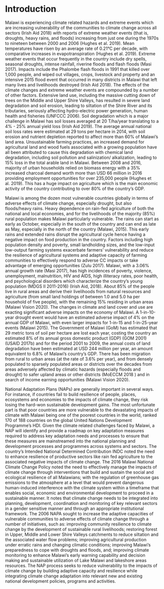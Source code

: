 # Introduction

Malawi is experiencing climate related hazards and extreme events which are increasing vulnerability of the communities to climate change across all sectors (Irish Aid 2018) with reports of extreme weather events (that is, droughts, heavy rains, and floods) increasing from just one during the 1970s to nineteen between 2000 and 2006 (Hughes et al. 2019). Mean temperatures have risen by an average rate of 0.21°C per decade, with comparative increases in evapotranspiration (Hughes et al. 2019).  Extreme weather events that occur frequently in the country include dry spells, seasonal droughts, intense rainfall, riverine floods and flash floods (Masi 2017). Impacts include the Phalombe flash floods in 1991 that killed over 1,000 people, and wiped out villages, crops, livestock and property  and an intensive 2015 flood event that occurred in many districts in Malawi that left many lives and livelihoods destroyed (Irish Aid 2018). The effects of the climate changes and extreme weather events are compounded by a number of other factors. Extensive land use, including the massive cutting down of trees on the Middle and Upper Shire Valleys, has resulted in severe land degradation and soil erosion, leading to siltation of the Shire River and its tributaries, seriously affecting hydro-electric power generation, human health and fisheries (UNFCCC 2006). Soil degradation which is a major challenge in Malawi has soil losses averaged at 20 T/ha/year translating to a 4% - 25% annual yield loss (Irish Aid 2019). The average annual national soil loss rates were estimated at 29 tons per hectare in 2014, with soil erosion and nutrient depletion reported to affect more than 60% of Malawi’s land area. Unsustainable farming practices, an increased demand for agricultural land and wood fuels associated with a growing population have all been attributed to cause this degradation with chemical land degradation, including soil pollution and salinization/ alkalization, leading to 15% loss in the total arable land in Malawi. Between 2008 and 2016, majority of urban households relied on biomass energy with a 35% increased charcoal demand worth more than USD 66 million in 2016 providing employment opportunities for over 235,000 people (Hughes et al. 2019). This has a huge impact on agriculture which is the main economic activity of the country contributing to over 80% of the country’s GDP.

Malawi is among the dozen most vulnerable countries globally in terms of adverse effects of climate change, especially drought, but also floods/heavy rains. Heavy dependence on rain-fed agriculture of both the national and local economies, and for the livelihoods of the majority (85%) rural population makes Malawi particularly vulnerable. The rains can start as early as October, especially in the south of the country and can end as late as May, especially in the north of the country (Malawi, 2015). This early rains and extended rains disrupt the agricultural cycle hence having a negative impact on food production in the country. Factors including high population density and poverty, small landholding sizes, and the low-input low-output farming systems exacerbate farmers’ vulnerability and reduce the resilience of agricultural systems and adaptive capacity of farming communities to effectively respond to adverse CC impacts or take advantage of emerging opportunities (Zulu 2017).  Malawi, with a 3.06% annual growth rate (Masi 2017), has high incidences of poverty, violence, unemployment, malnutrition, HIV and AIDS, high illiteracy rates, poor health, and psychological disorders which characterize the country’s young population (MDGS II 2011-2016) (Irish Aid, 2018). About 85% of the people live in rural areas and derive their livelihoods from natural resources and agriculture (from small land holdings of between 1.0 and 5.0 ha per household of five people), with the remaining 15% residing in urban areas (Malawi Vision 2020). The changes in climate and land cover and use are exacting significant adverse impacts on the economy of Malawi. A 1-in-10-year drought event would have an estimated adverse impact of 4% on the annual GDP of Malawi, with even larger impacts for 1-in-15 and 1-in-25-year events (Malawi 2015). The Government of Malawi (GoM) has estimated that 29 metric tons of soil per hectare are lost each year, costing the country an estimated 8% of its annual gross domestic product (GDP) (GOM 2001) (USAID 2017b) and for the period 2001 to 2009, the annual costs of land degradation have been estimated at USD 244 million per year, an amount equivalent to 6.8% of Malawi’s country’s GDP. There has been migration from rural to urban areas (at the rate of 3.6% per year), and from densely populated to sparsely populated areas or districts over the decades from areas adversely affected by climatic hazards (especially floods and drought) to safer upland areas or other districts (MoECCM 2018 ) and in search of income earning opportunities (Malawi Vision 2020).

National Adaptation Plans (NAPs) are generally important in several ways. For instance, if countries fail to build resilience of people, places, ecosystems and economies to the impacts of climate change, they risk losing the hard-won sustainable development gains. The most unfortunate part is that poor countries are more vulnerable to the devastating impacts of climate with Malawi being one of the poorest countries in the world, ranked 170 of 188 countries on the global United Nations Development Programme’s HDI. Given the climate related challenges faced by Malawi, a NAP will identify and provide a roadmap on key adaptation measures required to address key adaptation needs and processes to ensure that these measures are mainstreamed into the national planning and development processes and programmes across systems and sectors. The country’s Intended National Determined Contribution INDC noted the need to enhance resilience of productive sectors like rain fed agriculture to the associated negative impacts of climate change. The 2016 Malawi National Climate Change Policy noted the need to effectively manage the impacts of climate change through interventions that build and sustain the social and ecological resilience of all Malawians; with the regulation of greenhouse gas emissions to the atmosphere at a level that would prevent dangerous human-induced interference with the climate system within a timeframe that enables social, economic and environmental development to proceed in a sustainable manner. It notes that climate change needs to be integrated into planning, development, coordination and monitoring of key relevant sectors in a gender sensitive manner and through an appropriate institutional framework. The 2006 NAPA sought to increase the adaptive capacities of vulnerable communities to adverse effects of climate change through a number of initiatives, such as: improving community resilience to climate change by the development of sustainable rural livelihoods; restoring forest in Upper, Middle and Lower Shire Valleys catchments to reduce siltation and the associated water flow problems; improving agricultural production under erratic rains and changing climatic conditions; improving Malawi’s preparedness to cope with droughts and floods, and; improving climate monitoring to enhance Malawi’s early warning capability and decision making and sustainable utilization of Lake Malawi and lakeshore areas resources. The NAP process seeks to reduce vulnerability to the impacts of climate change by building adaptive capacity and resilience while integrating climate change adaptation into relevant new and existing national development policies, programs and activities.
